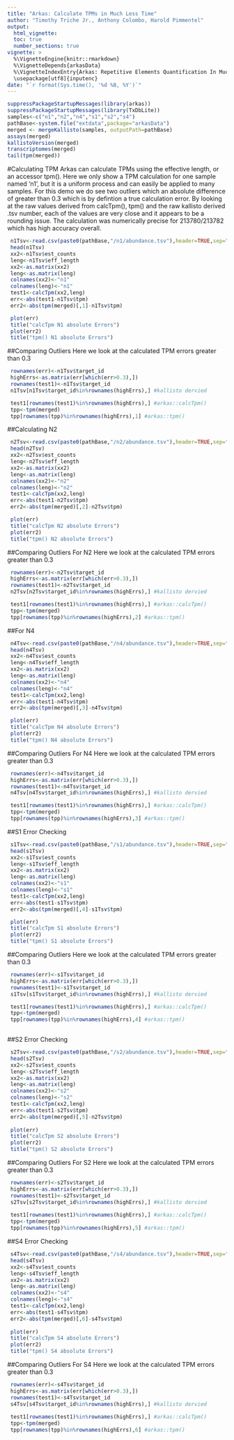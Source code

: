 ```yaml
---
title: "Arkas: Calculate TPMs in Much Less Time"
author: "Timothy Triche Jr., Anthony Colombo, Harold Pimmentel"
output:
  html_vignette:
  toc: true
  number_sections: true
vignette: >
  %\VignetteEngine{knitr::rmarkdown}
  %\VignetteDepends{arkasData}
  %\VignetteIndexEntry{Arkas: Repetitive Elements Quantification In Much Less Time}
  \usepackage[utf8]{inputenc}
date: "`r format(Sys.time(), '%d %B, %Y')`"
---
```







```r
suppressPackageStartupMessages(library(arkas))
suppressPackageStartupMessages(library(TxDbLite))
samples<-c("n1","n2","n4","s1","s2","s4")
pathBase<-system.file("extdata",package="arkasData")
merged <- mergeKallisto(samples, outputPath=pathBase)
assays(merged)
kallistoVersion(merged)
transcriptomes(merged)
tail(tpm(merged))


```

#Calculating TPM
Arkas can calculate TPMs using the effective length, or an accessor tpm().
Here we only show a TPM calculation for one sample named 'n1', but it is a uniform process and can easily be applied to many samples.
For this demo we do see two outliers which an absolute difference of greater than 0.3 which is by defintion a true calculation error.  By looking at the raw values derived from calcTpm(), tpm() and the raw kallisto derived .tsv number, each of the values are very close and it appears to be a rounding issue.  The calculation was numerically precise for 213780/213782  which has high accuracy overall.

```r
 n1Tsv<-read.csv(paste0(pathBase,"/n1/abundance.tsv"),header=TRUE,sep="\t")
 head(n1Tsv)
 xx2<-n1Tsv$est_counts
 leng<-n1Tsv$eff_length
 xx2<-as.matrix(xx2)
 leng<-as.matrix(leng)
 colnames(xx2)<-"n1"
 colnames(leng)<-"n1"
 test1<-calcTpm(xx2,leng)
 err<-abs(test1-n1Tsv$tpm)
 err2<-abs(tpm(merged)[,1]-n1Tsv$tpm)

 plot(err)
 title("calcTpm N1 absolute Errors")
 plot(err2)
 title("tpm() N1 absolute Errors")
```

##Comparing Outliers 
Here we look at the calculated TPM errors greater than 0.3

```r
 rownames(err)<-n1Tsv$target_id
 highErrs<-as.matrix(err[which(err>0.3),])
 rownames(test1)<-n1Tsv$target_id
 n1Tsv[n1Tsv$target_id%in%rownames(highErrs),] #kallisto dervied

 test1[rownames(test1)%in%rownames(highErrs),] #arkas::calcTpm()
 tpp<-tpm(merged)
 tpp[rownames(tpp)%in%rownames(highErrs),1] #arkas::tpm()

```

##Calculating N2 


```r
 n2Tsv<-read.csv(paste0(pathBase,"/n2/abundance.tsv"),header=TRUE,sep="\t")
 head(n2Tsv)
 xx2<-n2Tsv$est_counts
 leng<-n2Tsv$eff_length
 xx2<-as.matrix(xx2)
 leng<-as.matrix(leng)
 colnames(xx2)<-"n2"
 colnames(leng)<-"n2"
 test1<-calcTpm(xx2,leng)
 err<-abs(test1-n2Tsv$tpm)
 err2<-abs(tpm(merged)[,2]-n2Tsv$tpm)

 plot(err)
 title("calcTpm N2 absolute Errors")
 plot(err2)
 title("tpm() N2 absolute Errors")
```

##Comparing Outliers For N2
Here we look at the calculated TPM errors greater than 0.3

```r
 rownames(err)<-n2Tsv$target_id
 highErrs<-as.matrix(err[which(err>0.3),])
 rownames(test1)<-n2Tsv$target_id
 n2Tsv[n2Tsv$target_id%in%rownames(highErrs),] #kallisto dervied

 test1[rownames(test1)%in%rownames(highErrs),] #arkas::calcTpm()
 tpp<-tpm(merged)
 tpp[rownames(tpp)%in%rownames(highErrs),2] #arkas::tpm()

```

##For N4

```r
 n4Tsv<-read.csv(paste0(pathBase,"/n4/abundance.tsv"),header=TRUE,sep="\t")
 head(n4Tsv)
 xx2<-n4Tsv$est_counts
 leng<-n4Tsv$eff_length
 xx2<-as.matrix(xx2)
 leng<-as.matrix(leng)
 colnames(xx2)<-"n4"
 colnames(leng)<-"n4"
 test1<-calcTpm(xx2,leng)
 err<-abs(test1-n4Tsv$tpm)
 err2<-abs(tpm(merged)[,3]-n4Tsv$tpm)

 plot(err)
 title("calcTpm N4 absolute Errors")
 plot(err2)
 title("tpm() N4 absolute Errors")
```

##Comparing Outliers For N4
Here we look at the calculated TPM errors greater than 0.3

```r
 rownames(err)<-n4Tsv$target_id
 highErrs<-as.matrix(err[which(err>0.3),])
 rownames(test1)<-n4Tsv$target_id
 n4Tsv[n4Tsv$target_id%in%rownames(highErrs),] #kallisto dervied

 test1[rownames(test1)%in%rownames(highErrs),] #arkas::calcTpm()
 tpp<-tpm(merged)
 tpp[rownames(tpp)%in%rownames(highErrs),3] #arkas::tpm()

```

##S1 Error Checking


```r
 s1Tsv<-read.csv(paste0(pathBase,"/s1/abundance.tsv"),header=TRUE,sep="\t")
 head(s1Tsv)
 xx2<-s1Tsv$est_counts
 leng<-s1Tsv$eff_length
 xx2<-as.matrix(xx2)
 leng<-as.matrix(leng)
 colnames(xx2)<-"s1"
 colnames(leng)<-"s1"
 test1<-calcTpm(xx2,leng)
 err<-abs(test1-s1Tsv$tpm)
 err2<-abs(tpm(merged)[,4]-s1Tsv$tpm)

 plot(err)
 title("calcTpm S1 absolute Errors")
 plot(err2)
 title("tpm() S1 absolute Errors")
```
 
##Comparing Outliers 
Here we look at the calculated TPM errors greater than 0.3

```r
 rownames(err)<-s1Tsv$target_id
 highErrs<-as.matrix(err[which(err>0.3),])
 rownames(test1)<-s1Tsv$target_id
 s1Tsv[s1Tsv$target_id%in%rownames(highErrs),] #kallisto dervied

 test1[rownames(test1)%in%rownames(highErrs),] #arkas::calcTpm()
 tpp<-tpm(merged)
 tpp[rownames(tpp)%in%rownames(highErrs),4] #arkas::tpm()
 
```

##S2 Error Checking

```r
 s2Tsv<-read.csv(paste0(pathBase,"/s2/abundance.tsv"),header=TRUE,sep="\t")
 head(s2Tsv)
 xx2<-s2Tsv$est_counts
 leng<-s2Tsv$eff_length
 xx2<-as.matrix(xx2)
 leng<-as.matrix(leng)
 colnames(xx2)<-"s2"
 colnames(leng)<-"s2"
 test1<-calcTpm(xx2,leng)
 err<-abs(test1-s2Tsv$tpm)
 err2<-abs(tpm(merged)[,5]-n2Tsv$tpm)
 
 plot(err)
 title("calcTpm S2 absolute Errors")
 plot(err2)
 title("tpm() S2 absolute Errors")
```

##Comparing Outliers For S2
Here we look at the calculated TPM errors greater than 0.3

```r
 rownames(err)<-s2Tsv$target_id
 highErrs<-as.matrix(err[which(err>0.3),])
 rownames(test1)<-s2Tsv$target_id
 s2Tsv[s2Tsv$target_id%in%rownames(highErrs),] #kallisto dervied
 
 test1[rownames(test1)%in%rownames(highErrs),] #arkas::calcTpm()
 tpp<-tpm(merged)
 tpp[rownames(tpp)%in%rownames(highErrs),5] #arkas::tpm()

```


##S4 Error Checking

```r
 s4Tsv<-read.csv(paste0(pathBase,"/s4/abundance.tsv"),header=TRUE,sep="\t")
 head(s4Tsv)
 xx2<-s4Tsv$est_counts
 leng<-s4Tsv$eff_length
 xx2<-as.matrix(xx2)
 leng<-as.matrix(leng)
 colnames(xx2)<-"s4"
 colnames(leng)<-"s4"
 test1<-calcTpm(xx2,leng)
 err<-abs(test1-s4Tsv$tpm)
 err2<-abs(tpm(merged)[,6]-s4Tsv$tpm)
 
 plot(err)
 title("calcTpm S4 absolute Errors")
 plot(err2)
 title("tpm() S4 absolute Errors")
```

##Comparing Outliers For S4
Here we look at the calculated TPM errors greater than 0.3

```r
 rownames(err)<-s4Tsv$target_id
 highErrs<-as.matrix(err[which(err>0.3),])
 rownames(test1)<-s4Tsv$target_id
 s4Tsv[s4Tsv$target_id%in%rownames(highErrs),] #kallisto dervied
 
 test1[rownames(test1)%in%rownames(highErrs),] #arkas::calcTpm()
 tpp<-tpm(merged)
 tpp[rownames(tpp)%in%rownames(highErrs),6] #arkas::tpm()

```

